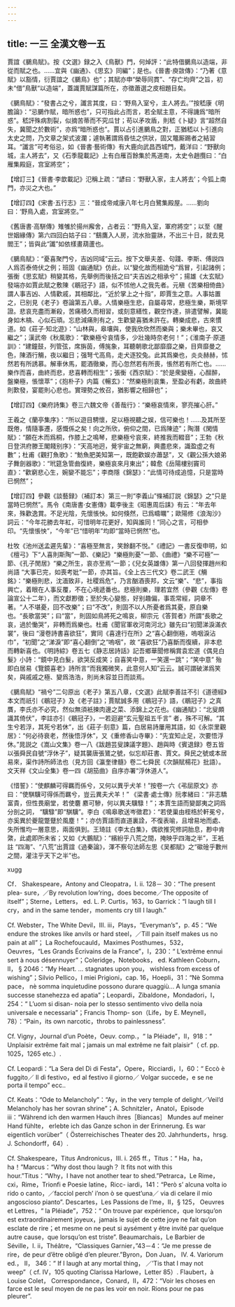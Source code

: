 ```yaml
---
---
---
```

title: 一三 全漢文卷一五
---




賈誼《鵩鳥賦》。按《文選》録之入《鳥獸》門，何焯評：“此特借鵩鳥以造端，非從而賦之也。……宜與《幽通》、《思玄》同編”；是也。《晉書·庾敳傳》：“乃著《意賦》以豁情，衍賈誼之《鵩鳥》也”；其賦亦申“榮辱同貫”、“存亡均齊”之旨，初未“借”鳥獸“以造端”，蓋識賈賦謀篇所在，亦徵蕭選之皮相題目矣。

《鵩鳥賦》：“發書占之兮，讖言其度，曰：‘野鳥入室兮，主人將去。’”按嵇康《明膽論》：“忌鵩作賦，暗所惑也”，只可指此占而言，若全賦主意，不得譏爲“暗所惑”。嵇評殊病割裂，似摘苦蒂而不究瓜甘；苟以矛攻盾，則嵇《卜疑》言“超然自失，冀聞之於數術”，亦爲“暗所惑也”。賈以占引進鵩鳥之對，正猶嵇以卜引進向太史之問，乃文章之架式波瀾；遽執著謂爲昏怯之供狀，固又鼈厮踢者之結習耳。“讖言”可考俗忌，如《晉書·藝術傳》有大鹿向武昌西城門，戴洋曰：“野獸向城，主人將去”，又《石季龍載記》上有白雁百餘集於馬道南，太史令趙攬曰：“白雁集殿庭，宫室將空”；

【增訂三】《晉書·李歆載記》氾稱上疏：“諺曰：‘野獸入家，主人將去’；今狐上南門，亦災之大也。”

【增訂四】《宋書·五行志》三：“晉成帝咸康八年七月白鷺集殿屋。……劉向曰：‘野鳥入處，宫室將空。’”

《舊唐書·高駢傳》雉雊於揚州廨舍，占者云：“野鳥入室，軍府將空”；以至《醒世姻緣傳》第六四回白姑子曰：“鷂鷹入人房，流水抬靈牀，不出三十日，就去見閻王”；皆與此“讖”如依樣畫葫蘆也。

《鵩鳥賦》：“憂喜聚門兮，吉凶同域”云云。按下文舉夫差、句踐、李斯、傅説四人爲否泰倚伏之例；班固《幽通賦》仿此，以“變化故而相詭兮”爲冒，引起諸例；張衡《思玄賦》稍變其格，先舉例而後括之曰“夫吉凶之相承兮”；揚雄《太玄賦》發端亦如賈此賦之敷陳《鶡冠子》語，似不怵他人之我先者。元稹《苦樂相倚曲》謂人事吉凶、人情歡戚，其相鄰比，“近於掌上之十指”，即賈生之意。人事姑置之，已别見《老子》卷論第五八章。人情樂極生悲，自屬尋常，悲極生樂，斯境罕證。悲哀充盡而漸殺，苦痛積久而相習，或刻意繕性，觀空作達，排遣譬解，冀能身如木槁、心似石頑。忘悲減痛則有之，生歡變喜猶未許在。轉樂成悲，古來慣道。如《莊子·知北遊》：“山林與，皋壤與，使我欣欣然而樂與；樂未畢也，哀又繼之”；漢武帝《秋風歌》：“歡樂極兮哀情多，少壯幾時奈老何！”；《淮南子·原道訓》：“建鐘鼓，列管弦，席旃茵，傅旄象，耳聽朝歌北鄙靡靡之樂，目齊靡曼之色，陳酒行觴，夜以繼日；强弩弋高鳥，走犬逐狡兔。此其爲樂也，炎炎赫赫，怵然若有所誘慕。解車休馬，罷酒徹樂，而心忽然若有所喪，悵然若有所亡也。…… 樂作而喜，曲終而悲，悲喜轉而相生”；張衡《西京賦》：“於是衆變極，心酲醉，盤樂極，悵懷萃”；《抱朴子》内篇《暢玄》：“然樂極則哀集，至盈必有虧，故曲終則歎發，宴罷則心悲也。實理勢之攸召，猶影響之相歸也”；

【增訂四】《樂府詩集》卷三六魏文帝《善哉行》：“樂極哀情來，寥亮摧心肝。”

王羲之《蘭亭集序》：“所以遊目騁懷，足以極視聽之娱，信可樂也！……及其所至既倦，情隨事遷，感慨係之矣！向之所欣，俯仰之間，已爲陳迹”；陶潛《閑情賦》：“願在木而爲桐，作膝上之鳴琴，悲樂極兮哀來，終推我而輟音”；王勃《秋日登洪府滕王閣餞别序》：“天高地迥，覺宇宙之無窮，興盡悲來，識盈虚之有數”；杜甫《觀打魚歌》：“魴魚肥美知第一，既飽歡娱亦蕭瑟”，又《觀公孫大娘弟子舞劍器歌》：“玳筵急管曲復終，樂極哀來月東出”；韓愈《岳陽樓别竇司直》：“歡窮悲心生，婉孌不能忘”；李商隱《錦瑟》：“此情可待成追憶，只是當時已惘然”；

【增訂四】參觀《談藝録》（補訂本）第三一則“李義山”條補訂説《錦瑟》之“只是當時已惘然”。馬令《南唐書·女憲傳》載李後主《昭惠周后誄》有云：“年去年來，殊歡逸賞。不足光陰，先懷悵怏。如何倏然，已爲疇曞”；歐陽修《浪淘沙》詞云：“今年花勝去年紅，可惜明年花更好，知與誰同！”同心之言，可相參印。“先懷悵怏”，“今年”已“惜明年”均即“當時已惘然”也。

杜牧《池州送孟遲先輩》：“喜極至無言，笑餘翻不悦。”《禮記》一書反復申明，如《檀弓》下“人喜則斯陶”一節、《樂記》“樂極則憂”一節、《曲禮》“樂不可極”一節、《孔子閒居》“樂之所生，哀亦至焉”一節；《兒女英雄傳》第一八回發揮趙州和尚語 “大事已完，如喪考妣”一節，亦其旨。《全上古三代文》卷二武王《觴銘》：“樂極則悲，沈湎致非，社稷爲危”，乃言酗酒喪邦，文云“樂”、“悲”，事指興亡，着眼在人事反覆，不在心境遞番也。悲極則樂，理若宜然（參觀《左傳》卷論宣公十二年），而文獻尠徵；至於失心變態，好别趣偏，事乖常經，詞章不著。“人不堪憂，回不改樂”；曰“不改”，則固不以人所憂者爲其憂，原自樂也。“長歌當哭”；曰“當”，則固如鳥將死之鳴哀，柳宗元《答賀者》所謂“長歌之哀，過於慟哭”，非轉而爲樂也。杜甫《聞官軍收河南河北》雖先曰“初聞涕淚滿衣裳”，後曰 “漫卷詩書喜欲狂”，實同《喜達行在所》之“喜心翻倒極，嗚咽淚沾巾”，“初聞”之“涕淚”即“喜心翻倒”之“嗚咽”，故 “喜欲狂”乃喜斷而復續，非本悲而轉新喜也。《明詩綜》卷五七《静志居詩話》記吾鄉華聞修稱賞袁宏道《偶見白髮》小詩：“鏡中見白髮，欲哭反成笑；自喜笑中意，一笑還一跳”；“笑中意” 殆即白居易《覽鏡喜老》詩所言“而我獨微笑，此意何人知”云云。誠可謂破涕爲笑矣，與戚戚之極、變爲浩浩，則尚未容並日而談焉。

《鵩鳥賦》“禍兮”二句原出《老子》第五八章，《文選》此賦李善註不引《道德經》本文而祇引《鶡冠子》及《老子註》；賈賦誠多用《鶡冠子》語，《鶡冠子》之真贋，李氏亦不必究，然似無須衹揀肉邊之菜、添錦上之花也。《幽通賦》：“北叟頗識其倚伏”，李註亦引《鶡冠子》，一若迴避“玄元聖祖五千言” 者，殊不可解。“其生兮若浮，其死兮若休”，出《莊子·刻意》篇，白居易詩屢用其語，如《永崇里觀居》：“何必待衰老，然後悟浮休”，又《重修香山寺畢》：“先宜知止足，次要悟浮休。”晁説之《嵩山文集》卷一八《跋趙芸叟諫議字題》、趙與時《賓退録》卷五皆以張舜民自號“浮休子”，疑其襲唐張鷟之號，似忘却莊書、賈文。舜民之號或本居易來，渠作詩所師法也（見方回《瀛奎律髓》卷二七舜民《次韻賦楊花》批語）。文天祥《文山全集》卷一四《胡笳曲》自序亦署“浮休道人”。

《惜誓》：“使麒麟可得羈而係兮，又何以異乎犬羊！”按卷一六《弔屈原文》亦曰：“使騏驥可得係而羈兮，豈云異夫犬羊！” 《梁書·處士傳》阮孝緒曰：“非志驕富貴，但性畏廟堂，若使麏 䴥可驂，何以異夫驥騄！”；本賈生語而變鄙夷之詞爲分剖之詞， “驥騄”即“騏驥”。李白《鳴皋歌送岑徵君》：“若使巢由桎梏於軒冕兮，亦奚異於夔龍蹩躠於風塵！”；亦仿賈語而直道裏詮，不復表喻，且增易地而處、失所惟均一層意思，兩面俱到。王琦註《李太白集》，偶欲推究修詞胎息，尠中肯綮，此處即所未省；又如《大鵬賦》：“繽紛乎八荒之間，掩映乎四海之半”，王衹註 “四海”、“八荒”出賈誼《過秦論》，渾不察句法師左思《吴都賦》之“䃢碒乎數州之間，灌注乎天下之半”也。

xugg

Cf． Shakespeare，Antony and Cleopatra，I. ii. 128－ 30：“The present plea- sure，／By revolution low’ring，does become／The opposite of itself”；Sterne，Letters， ed. L. P. Curtis，163，to Garrick：“I laugh till I cry，and in the same tender，moments cry till I laugh.”

Cf. Webster，The White Devil，III. iii，Plays，“Everyman’s”，p. 45：“We endure the strokes like anvils or hard steel，／Till pain itself makes us no pain at all”； La Rochefoucauld，Maximes Posthumes，532，Oeuvres，“Les Grands Écrivains de la France”，I，230：“ L’extrême ennui sert à nous désennuyer”；Coleridge，Notebooks， ed. Kathleen Coburn， II， § 2046：“My Heart. ... stagnates upon you， wishless from excess of wishing”；Silvio Pellico，I miei Prigioni，cap. 16，Hoepli，31：“Nè Somma pace， nè somma inquietudine possono durare quaggiù... A lunga smania successe stanehezza ed apatia”；Leopardi，Zibaldone，Mondadori，I，254：“ L’uom si disan- noia per lo stesso sentimento vivo della noia universale e necessaria”；Francis Thomp- son（Life，by E. Meynell，78）：“Pain，its own narcotic，throbs to painlessness”.

Cf. Vigny，Journal d’un Poète，Oeuv. comp.，“ la Pléiade”，II，918：“ Unplaisir extrême fait mal；jamais un mal extrême ne fait plaisir”（ cf. pp. 1025，1265 etc.）.

Cf. Leopardi：“La Sera del Dì di Festa”，Opere，Ricciardi，I，60：“ Eccò è fuggito／ Il dì festivo，ed al festivo il giorno／ Volgar succede，e se ne porta il tempo” ecc..

Cf. Keats：“Ode to Melancholy”：“Ay，in the very temple of delight／Veil’d Melancholy has her sovran shrine”；A. Schnitzler，Anatol，Episode iii：“Während ich den warmen Hauch ihres［Biancas］ Mundes auf meiner Hand fühlte， erlebte ich das Ganze schon in der Erinnerung. Es war eigentlich vorüber”（ Österreichisches Theater des 20. Jahrhunderts，hrsg. J. Schondorff，64）.

Cf. Shakespeare，Titus Andronicus，III. i. 265 ff.，Titus：“ Ha，ha，ha！”Marcus：“Why dost thou laugh？ It fits not with this hour.”Titus：“Why，I have not another tear to shed.”Petrarca，Le Rime，cxi，Rime，Trionfi e Poesie latine，Ricc- iardi，141：“Però s’ alcuna volta io rido o canto，／facciol perch’ i’non ò se quest’una／ via di celare il mio angoscioso pianto”. Descartes，Les Passions de l’me，II，§ 125， Oeuvres et Lettres，“ la Pléiade”，752：“ On trouve par expérience，que lorsqu’on est extraordinairement joyeux，jamais le sujet de cette joye ne fait qu’on esclate de rire；et mesme on ne peut si aysément y être invité par quelque autre cause，que lorsqu’on est triste”. Beaumarchais，Le Barbier de Séville，I. ii，Théâtre，“Classiques Garnier，”43－4：“Je me presse de rire，de peur d’être obligé d’en pleurer.”Byron，Don Juan， IV. 4. Variorum ed.， II， 346：“ If I laugh at any mortal thing， ／’Tis that I may not weep”（ cf. IV，105 quoting Clarissa Harlowe，Letter 85）. Flaubert，à Louise Colet， Correspondance，Conard，II，472：“Voir les choses en farce est le seul moyen de ne pas les voir en noir. Rions pour ne pas pleurer”.